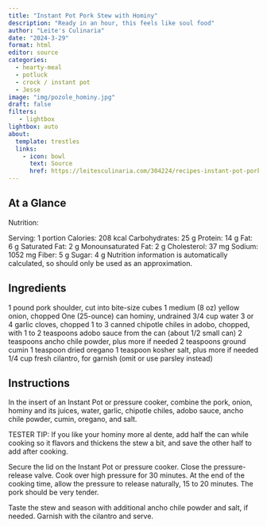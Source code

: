 ```yaml
---
title: "Instant Pot Pork Stew with Hominy"
description: "Ready in an hour, this feels like soul food"
author: "Leite's Culinaria"
date: "2024-3-29"
format: html
editor: source
categories:
  - hearty-meal
  - potluck
  - crock / instant pot
  - Jesse
image: "img/pozole_hominy.jpg"
draft: false
filters:
   - lightbox
lightbox: auto
about:
  template: trestles
  links:
    - icon: bowl
      text: Source
      href: https://leitesculinaria.com/304224/recipes-instant-pot-pork-hominy-stew.html
---
```



## At a Glance

Nutrition: 

Serving: 1 portion
Calories: 208 kcal
Carbohydrates: 25 g
Protein: 14 g
Fat: 6 g
Saturated Fat: 2 g
Monounsaturated Fat: 2 g
Cholesterol: 37 mg
Sodium: 1052 mg
Fiber: 5 g
Sugar: 4 g
Nutrition information is automatically calculated, so should only be used as an approximation.


## Ingredients

1 pound pork shoulder, cut into bite-size cubes
1 medium (8 oz) yellow onion, chopped
One (25-ounce) can hominy, undrained
3/4 cup water
3 or 4 garlic cloves, chopped
1 to 3 canned chipotle chiles in adobo, chopped, with 1 to 2 teaspoons adobo sauce from the can (about 1/2 small can)
2 teaspoons ancho chile powder, plus more if needed
2 teaspoons ground cumin
1 teaspoon dried oregano
1 teaspoon kosher salt, plus more if needed
1/4 cup fresh cilantro, for garnish (omit or use parsley instead)

## Instructions

In the insert of an Instant Pot or pressure cooker, combine the pork, onion, hominy and its juices, water, garlic, chipotle chiles, adobo sauce, ancho chile powder, cumin, oregano, and salt.

TESTER TIP: If you like your hominy more al dente, add half the can while cooking so it flavors and thickens the stew a bit, and save the other half to add after cooking.

Secure the lid on the Instant Pot or pressure cooker. Close the pressure-release valve. Cook over high pressure for 30 minutes. At the end of the cooking time, allow the pressure to release naturally, 15 to 20 minutes. The pork should be very tender.

Taste the stew and season with additional ancho chile powder and salt, if needed. Garnish with the cilantro and serve.
